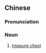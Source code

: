 {{also|百宝箱}}
==Chinese==
{{zh-forms|s=百宝箱}}

===Pronunciation===
{{zh-pron
|m=bǎibǎoxiāng
|c=baak3 bou2 soeng1
|cat=n
}}

===Noun===
{{zh-noun}}

# [[treasure chest]]